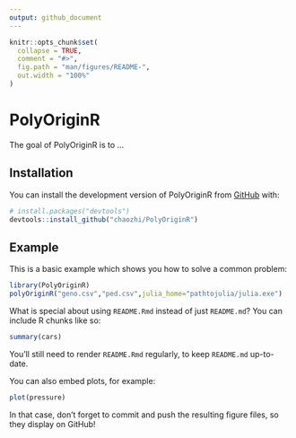```yaml
---
output: github_document
---
```


<!-- README.md is generated from README.Rmd. Please edit that file -->

```r
knitr::opts_chunk$set(
  collapse = TRUE,
  comment = "#>",
  fig.path = "man/figures/README-",
  out.width = "100%"
)
```

# PolyOriginR

<!-- badges: start -->
<!-- badges: end -->

The goal of PolyOriginR is to ...

## Installation

You can install the development version of PolyOriginR from 
[GitHub](https://github.com/) with:

``` r
# install.packages("devtools")
devtools::install_github("chaozhi/PolyOriginR")
```
## Example

This is a basic example which shows you how to solve a common problem:

```r
library(PolyOriginR)
polyOriginR("geno.csv","ped.csv",julia_home="pathtojulia/julia.exe")
```

What is special about using `README.Rmd` instead of just `README.md`? You can include R chunks like so:

```r
summary(cars)
```

You'll still need to render `README.Rmd` regularly, to keep `README.md` up-to-date.

You can also embed plots, for example:

```r
plot(pressure)
```

In that case, don't forget to commit and push the resulting figure files, so they display on GitHub!
